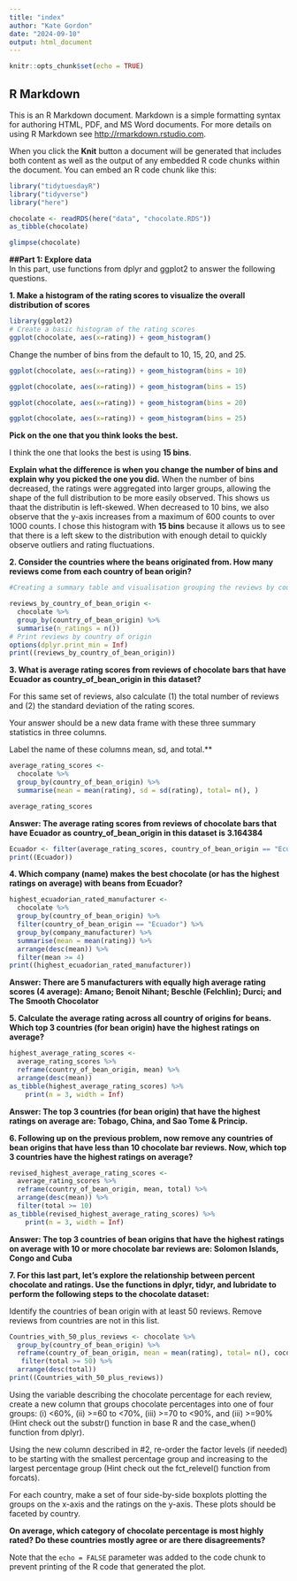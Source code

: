 ```yaml
---
title: "index"
author: "Kate Gordon"
date: "2024-09-10"
output: html_document
---
```


```r
knitr::opts_chunk$set(echo = TRUE)
```

## R Markdown

This is an R Markdown document. Markdown is a simple formatting syntax for authoring HTML, PDF, and MS Word documents. For more details on using R Markdown see <http://rmarkdown.rstudio.com>.

When you click the **Knit** button a document will be generated that includes both content as well as the output of any embedded R code chunks within the document. You can embed an R code chunk like this:

```r
library("tidytuesdayR")
library("tidyverse")
library("here")
```

```r
chocolate <- readRDS(here("data", "chocolate.RDS"))
as_tibble(chocolate)
```

```r
glimpse(chocolate)
```

**##Part 1: Explore data** \
In this part, use functions from dplyr and ggplot2 to answer the following questions.

**1.  Make a histogram of the rating scores to visualize the overall distribution of scores**

```r
library(ggplot2)
# Create a basic histogram of the rating scores
ggplot(chocolate, aes(x=rating)) + geom_histogram()
```

Change the number of bins from the default to 10, 15, 20, and 25.

```r
ggplot(chocolate, aes(x=rating)) + geom_histogram(bins = 10)
```

```r
ggplot(chocolate, aes(x=rating)) + geom_histogram(bins = 15)
```

```r
ggplot(chocolate, aes(x=rating)) + geom_histogram(bins = 20)
```

```r
ggplot(chocolate, aes(x=rating)) + geom_histogram(bins = 25)
```

**Pick on the one that you think looks the best.**

I think the one that looks the best is using **15 bins**. 

**Explain what the difference is when you change the number of bins and explain why you picked the one you did.**
When the number of bins decreased, the ratings were aggregated into larger groups, allowing the shape of the full distribution to be more easily observed. This shows us thaat the distributin is left-skewed. When decreased to 10 bins, we also observe that the y-axis increases from a maximum of 600 counts to over 1000 counts. I chose this histogram with **15 bins** because it allows us to see that there is a left skew to the distribution with enough detail to quickly observe outliers and rating fluctuations.  

**2. Consider the countries where the beans originated from. How many reviews come from each country of bean origin?**

```r
#Creating a summary table and visualisation grouping the reviews by country of bean origin.

reviews_by_country_of_bean_origin <- 
  chocolate %>% 
  group_by(country_of_bean_origin) %>%
  summarise(n_ratings = n())
# Print reviews by country of origin
options(dplyr.print_min = Inf)
print((reviews_by_country_of_bean_origin))
```

**3. What is average rating scores from reviews of chocolate bars that have Ecuador as country_of_bean_origin in this dataset?** 

For this same set of reviews, also calculate 
(1) the total number of reviews and 
(2) the standard deviation of the rating scores.

Your answer should be a new data frame with these three summary statistics in three columns. 

Label the name of these columns mean, sd, and total.**

```r
average_rating_scores <- 
  chocolate %>%  
  group_by(country_of_bean_origin) %>%
  summarise(mean = mean(rating), sd = sd(rating), total= n(), ) 

average_rating_scores
```

**Answer: The average rating scores from reviews of chocolate bars that have Ecuador as country_of_bean_origin in this dataset is 3.164384**


```r
Ecuador <- filter(average_rating_scores, country_of_bean_origin == "Ecuador")
print((Ecuador))
```


**4. Which company (name) makes the best chocolate (or has the highest ratings on average) with beans from Ecuador?**

```r
highest_ecuadorian_rated_manufacturer <- 
  chocolate %>% 
  group_by(country_of_bean_origin) %>%
  filter(country_of_bean_origin == "Ecuador") %>%
  group_by(company_manufacturer) %>%
  summarise(mean = mean(rating)) %>%
  arrange(desc(mean)) %>%	
  filter(mean >= 4)
print((highest_ecuadorian_rated_manufacturer))
```
**Answer: There are 5 manufacturers with equally high average rating scores (4 average): Amano; Benoit Nihant; Beschle (Felchlin); Durci; and The Smooth Chocolator** 

**5. Calculate the average rating across all country of origins for beans. Which top 3 countries (for bean origin) have the highest ratings on average?**

```r
highest_average_rating_scores <- 
  average_rating_scores %>%  
  reframe(country_of_bean_origin, mean) %>%
  arrange(desc(mean))
as_tibble(highest_average_rating_scores) %>%
    print(n = 3, width = Inf)
```

**Answer: The top 3 countries (for bean origin) that have the highest ratings on average are: Tobago,	China, and	Sao Tome & Princip.**

**6. Following up on the previous problem, now remove any countries of bean origins that have less than 10 chocolate bar reviews. Now, which top 3 countries have the highest ratings on average?**

```r
revised_highest_average_rating_scores <- 
  average_rating_scores %>%  
  reframe(country_of_bean_origin, mean, total) %>%
  arrange(desc(mean)) %>%
  filter(total >= 10)
as_tibble(revised_highest_average_rating_scores) %>%
    print(n = 3, width = Inf)
```

**Answer: The top 3 countries of bean origins that have the highest ratings on average with 10 or more chocolate bar reviews are: Solomon Islands, Congo  and Cuba **

**7. For this last part, let’s explore the relationship between percent chocolate and ratings.
Use the functions in dplyr, tidyr, and lubridate to perform the following steps to the chocolate dataset:**

Identify the countries of bean origin with at least 50 reviews. 
Remove reviews from countries are not in this list.

```r
Countries_with_50_plus_reviews <- chocolate %>% 
  group_by(country_of_bean_origin) %>%
  reframe(country_of_bean_origin, mean = mean(rating), total= n(), cocoa_percent) %>%
   filter(total >= 50) %>%
  arrange(desc(total))
print((Countries_with_50_plus_reviews))
```


Using the variable describing the chocolate percentage for each review, create a new column that groups chocolate percentages into one of four groups: (i) <60%, (ii) >=60 to <70%, (iii) >=70 to <90%, and (iii) >=90% 
(Hint check out the substr() function in base R and the case_when() function from dplyr).

Using the new column described in #2, re-order the factor levels (if needed) to be starting with the smallest percentage group and increasing to the largest percentage group (Hint check out the fct_relevel() function from forcats).

For each country, make a set of four side-by-side boxplots plotting the groups on the x-axis and the ratings on the y-axis. These plots should be faceted by country.

**On average, which category of chocolate percentage is most highly rated? Do these countries mostly agree or are there disagreements?**

Note that the `echo = FALSE` parameter was added to the code chunk to prevent printing of the R code that generated the plot.
